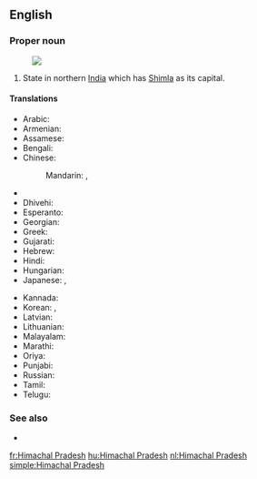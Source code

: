 ==English==
{{wikipedia}}

===Proper noun===
{{en-proper noun|head=[[Himachal]] [[Pradesh]]}}
[[Image:Himachal Pradesh in India (disputed hatched).svg|thumb|]]
# State in northern [[India]] which has [[Shimla]] as its capital.

====Translations====
{{trans-top|Himachal Pradesh}}
* Arabic: {{t|ar|هيماجل برديش|m|tr=himājal bradīš}}
* Armenian: {{t|hy|Հիմաչալ Պրադեշ|tr=Himačal Pradeš}}
* Assamese: {{t|as|হিমাচল প্ৰদেশ|sc=Beng|tr=himācal pradēś}}
* Bengali: {{t|bn|হিমাচল প্রদেশ|sc=Beng|tr=himācal pradēś}}
* Chinese:
*: Mandarin: {{t|cmn|喜馬偕爾邦|sc=Hani}}, {{t|cmn|喜马偕尔邦|tr=Xǐmǎxié'ěr-bāng|sc=Hani}}
* {{trreq|cs}}
* Dhivehi: {{t|dv|ހިމާޗަލް ޕްރަދޭޝް|sc=Thaa|tr=himāčal pradēš}}
* Esperanto: {{t|eo|Himaĉal-Pradeŝo}}
* Georgian: {{t|ka|ჰიმაჩალ-პრადეში|sc=Geor}}
* Greek: {{t+|el|Χιμάτσαλ Πραντές|sc=Grek}}
* Gujarati: {{t|gu|હિમાચલ પ્રદેશ|sc=Gujr|tr=himācal pradēś}}
* Hebrew: {{t|he|הימאצ'אל פראדש}}
* Hindi: {{t+|hi|हिमाचल प्रदेश|tr=himācal pradēś}}
* Hungarian: {{t|hu|Himácsal Prades}}
* Japanese: {{t|ja|ヒマーチャル・プラデーシュ州|tr=Himācharu-Puradēshu-shū}}, {{t|ja|ヒマーチャル・プラデーシュ|tr=Himācharu-Puradēshu}}
{{trans-mid}}
* Kannada: {{t|kn|ಹಿಮಾಚಲ ಪ್ರದೇಶ|sc=Knda|tr=himācala pradēśa}}
* Korean: {{t|ko|히마찰프라데시 주|tr=Himachalpeuladesi ju|sc=Hang}}, {{t|ko|히마찰프라데시|tr=Himachalpeuladesi|sc=Hang}}
* Latvian: {{t|lv|Himāčala Pradēša}}
* Lithuanian: {{t|lt|Himačal Pradešas}}
* Malayalam: {{t|ml|ഹിമാചൽ പ്രദേശ്‌|sc=Mlym|tr=himācan pradēś‌}}
* Marathi: {{t|mr|हिमाचल प्रदेश|sc=Deva|tr=himācal pradēś}}
* Oriya: {{t|or|ହିମାଚଳ ପ୍ରଦେଶ|sc=Orya|tr=himācaḷ pradēś}}
* Punjabi: {{t|pa|ਹਿਮਾਚਲ ਪ੍ਰਦੇਸ਼|sc=Guru|tr=himācal pradēś}}
* Russian: {{t|ru|Химачал-Прадеш|m|tr=Ximačál-Pradɛ́š}}
* Tamil: {{t|ta|இமாசலப் பிரதேசம்|sc=Taml|tr=imācalap piratēcam}}
* Telugu: {{t+|te|హిమాచల్ ప్రదేశ్|tr=himācal pradēś}}
{{trans-bottom}}

===See also===
* {{list:states of India/en}}


[[fr:Himachal Pradesh]]
[[hu:Himachal Pradesh]]
[[nl:Himachal Pradesh]]
[[simple:Himachal Pradesh]]